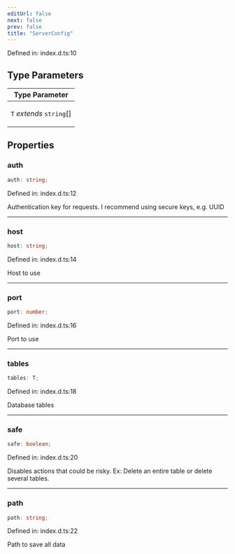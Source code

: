 ```yaml
---
editUrl: false
next: false
prev: false
title: "ServerConfig"
---
```


Defined in: index.d.ts:10

## Type Parameters

<table>
<thead>
<tr>
<th>Type Parameter</th>
</tr>
</thead>
<tbody>
<tr>
<td>

`T` *extends* `string`[]

</td>
</tr>
</tbody>
</table>

## Properties

### auth

```ts
auth: string;
```

Defined in: index.d.ts:12

Authentication key for requests. I recommend using secure keys, e.g. UUID

***

### host

```ts
host: string;
```

Defined in: index.d.ts:14

Host to use

***

### port

```ts
port: number;
```

Defined in: index.d.ts:16

Port to use

***

### tables

```ts
tables: T;
```

Defined in: index.d.ts:18

Database tables

***

### safe

```ts
safe: boolean;
```

Defined in: index.d.ts:20

Disables actions that could be risky. Ex: Delete an entire table or delete several tables.

***

### path

```ts
path: string;
```

Defined in: index.d.ts:22

Path to save all data
